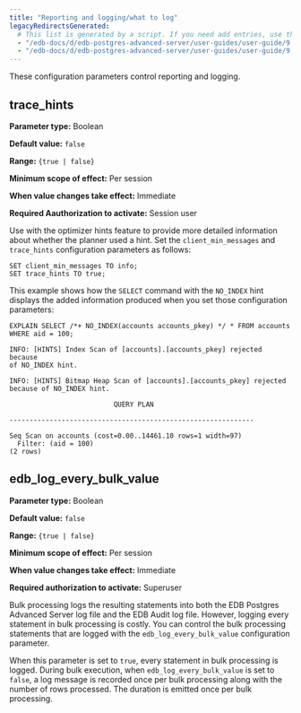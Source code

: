 ```yaml
---
title: "Reporting and logging/what to log"
legacyRedirectsGenerated:
  # This list is generated by a script. If you need add entries, use the `legacyRedirects` key.
  - "/edb-docs/d/edb-postgres-advanced-server/user-guides/user-guide/9.6/EDB_Postgres_Advanced_Server_Guide.1.15.html"
  - "/edb-docs/d/edb-postgres-advanced-server/user-guides/user-guide/9.5/EDB_Postgres_Enterprise_Guide.1.015.html"
---
```


<div id="reporting_and_logging_what_to_log" class="registered_link"></div>

These configuration parameters control reporting and logging.

## trace_hints

**Parameter type:** Boolean

**Default value:** `false`

**Range:** `{true | false}`

**Minimum scope of effect:** Per session

**When value changes take effect:** Immediate

**Required Aauthorization to activate:** Session user

Use with the optimizer hints feature to provide more detailed information about whether the planner used a hint. Set the `client_min_messages` and `trace_hints` configuration parameters as follows:

```text
SET client_min_messages TO info;
SET trace_hints TO true;
```

This example shows how the `SELECT` command with the `NO_INDEX` hint displays the added information produced when you set those configuration parameters:

```text
EXPLAIN SELECT /*+ NO_INDEX(accounts accounts_pkey) */ * FROM accounts
WHERE aid = 100;

INFO: [HINTS] Index Scan of [accounts].[accounts_pkey] rejected because
of NO_INDEX hint.

INFO: [HINTS] Bitmap Heap Scan of [accounts].[accounts_pkey] rejected
because of NO_INDEX hint.

                          QUERY PLAN

-------------------------------------------------------------

Seq Scan on accounts (cost=0.00..14461.10 rows=1 width=97)
  Filter: (aid = 100)
(2 rows)
```

## edb_log_every_bulk_value

<div id="edb_log_every_bulk_value_1" class="registered_link"></div>

**Parameter type:** Boolean

**Default value:** `false`

**Range:** `{true | false}`

**Minimum scope of effect:** Per session

**When value changes take effect:** Immediate

**Required authorization to activate:** Superuser

Bulk processing logs the resulting statements into both the EDB Postgres Advanced Server log file and the EDB Audit log file. However, logging every statement in bulk processing is costly. You can control the bulk processing statements that are logged with the `edb_log_every_bulk_value` configuration parameter. 

When this parameter is set to `true`, every statement in bulk processing is logged. During bulk execution, when `edb_log_every_bulk_value` is set to `false`, a log message is recorded once per bulk processing along with the number of rows processed. The duration is emitted once per bulk processing. 
